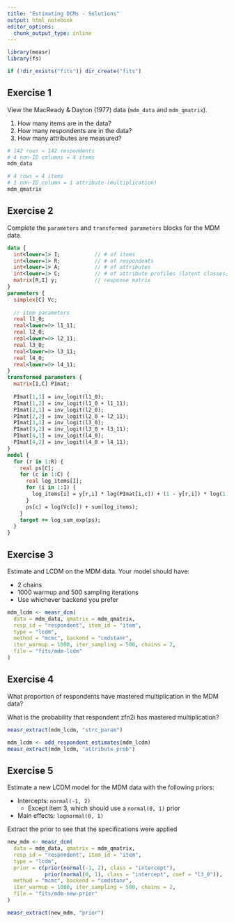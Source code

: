 ```yaml
---
title: "Estimating DCMs - Solutions"
output: html_notebook
editor_options: 
  chunk_output_type: inline
---
```


```r
library(measr)
library(fs)

if (!dir_exists("fits")) dir_create("fits")
```

## Exercise 1

View the MacReady & Dayton (1977) data (`mdm_data` and `mdm_qmatrix`).

1. How many items are in the data?
2. How many respondents are in the data?
3. How many attributes are measured?

```r
# 142 rows = 142 respondents
# 4 non-ID columns = 4 items
mdm_data

# 4 rows = 4 items
# 1 non-ID column = 1 attribute (multiplication)
mdm_qmatrix
```

## Exercise 2

Complete the `parameters` and `transformed parameters` blocks for the MDM data.

```stan
data {
  int<lower=1> I;           // # of items
  int<lower=1> R;           // # of respondents 
  int<lower=1> A;           // # of attributes
  int<lower=1> C;           // # of attribute profiles (latent classes) 
  matrix[R,I] y;            // response matrix
}
parameters {
  simplex[C] Vc;
  
  // item parameters
  real l1_0;
  real<lower=0> l1_11;
  real l2_0;
  real<lower=0> l2_11;
  real l3_0;
  real<lower=0> l3_11;
  real l4_0;
  real<lower=0> l4_11;
}
transformed parameters {
  matrix[I,C] PImat;
  
  PImat[1,1] = inv_logit(l1_0);
  PImat[1,2] = inv_logit(l1_0 + l1_11);
  PImat[2,1] = inv_logit(l2_0);
  PImat[2,2] = inv_logit(l2_0 + l2_11);
  PImat[3,1] = inv_logit(l3_0);
  PImat[3,2] = inv_logit(l3_0 + l3_11);
  PImat[4,1] = inv_logit(l4_0);
  PImat[4,2] = inv_logit(l4_0 + l4_11);
}
model {
  for (r in 1:R) {
    real ps[C];
    for (c in 1:C) {
      real log_items[I];
      for (i in 1:I) {
        log_items[i] = y[r,i] * log(PImat[i,c]) + (1 - y[r,i]) * log(1 - pi[i,c]);
      }
      ps[c] = log(Vc[c]) + sum(log_items);
    }
    target += log_sum_exp(ps);
  }
}
```

## Exercise 3

Estimate and LCDM on the MDM data. Your model should have:

* 2 chains
* 1000 warmup and 500 sampling iterations
* Use whichever backend you prefer

```r
mdm_lcdm <- measr_dcm(
  data = mdm_data, qmatrix = mdm_qmatrix,
  resp_id = "respondent", item_id = "item",
  type = "lcdm",
  method = "mcmc", backend = "cmdstanr",
  iter_warmup = 1000, iter_sampling = 500, chains = 2,
  file = "fits/mdm-lcdm"
)
```

## Exercise 4

What proportion of respondents have mastered multiplication in the MDM data?

What is the probability that respondent zfn2i has mastered multiplication?

```r
measr_extract(mdm_lcdm, "strc_param")

mdm_lcdm <- add_respondent_estimates(mdm_lcdm)
measr_extract(mdm_lcdm, "attribute_prob")
```

## Exercise 5

Estimate a new LCDM model for the MDM data with the following priors:

* Intercepts: `normal(-1, 2)`
  * Except item 3, which should use a `normal(0, 1)` prior
* Main effects: `lognormal(0, 1)`

Extract the prior to see that the specifications were applied

```r
new_mdm <- measr_dcm(
  data = mdm_data, qmatrix = mdm_qmatrix,
  resp_id = "respondent", item_id = "item",
  type = "lcdm",
  prior = c(prior(normal(-1, 2), class = "intercept"),
            prior(normal(0, 1), class = "intercept", coef = "l3_0")),
  method = "mcmc", backend = "cmdstanr",
  iter_warmup = 1000, iter_sampling = 500, chains = 2,
  file = "fits/mdm-new-prior"
)

measr_extract(new_mdm, "prior")
```
